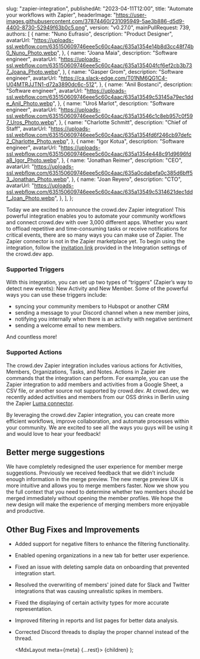 
  slug: "zapier-integration",
  publishedAt: "2023-04-11T12:00",
  title: "Automate your workflows with Zapier",
  headerImage:
    "https://user-images.githubusercontent.com/37874460/231095949-5ae3b886-d5d9-4400-8730-52949f63b0c5.png",
  version: "v0.27.0",
  mainPullRequest: 739,
  authors: [
    {
      name: "Nuno Eufrasio",
      description: "Product Designer",
      avatarUrl:
        "https://uploads-ssl.webflow.com/635150609746eee5c60c4aac/635a1354e14b8d3cc48f74b0_Nuno_Photo.webp",
    },
    {
      name: "Joana Maia",
      description: "Software engineer",
      avatarUrl:
        "https://uploads-ssl.webflow.com/635150609746eee5c60c4aac/635a135404fcf6ef2cb3b737_Joana_Photo.webp",
    },
    {
      name: "Gasper Grom",
      description: "Software engineer",
      avatarUrl: "https://ca.slack-edge.com/T01NM6QG1C4-U04MTRJJTN1-d72a3890dc6c-512",
    },
    {
      name: "Anil Bostanci",
      description: "Software engineer",
      avatarUrl:
        "https://uploads-ssl.webflow.com/635150609746eee5c60c4aac/635a13549c53145a79ec1dde_Anil_Photo.webp",
    },
    {
      name: "Uroš Marlot",
      description: "Software engineer",
      avatarUrl:
        "https://uploads-ssl.webflow.com/635150609746eee5c60c4aac/635a13546c1c8eb957c0f597_Uros_Photo.webp",
    },
    {
      name: "Charlotte Schmitt",
      description: "Chief of Staff",
      avatarUrl:
        "https://uploads-ssl.webflow.com/635150609746eee5c60c4aac/635a1354fd6f246cb97defc2_Charlotte_Photo.webp",
    },
    {
      name: "Igor Kotua",
      description: "Software engineer",
      avatarUrl:
        "https://uploads-ssl.webflow.com/635150609746eee5c60c4aac/635a1354e448c91d9696fda8_Igor_Photo.webp",
    },
    {
      name: "Jonathan Reimer",
      description: "CEO",
      avatarUrl:
        "https://uploads-ssl.webflow.com/635150609746eee5c60c4aac/635a0cdabefa0c385d6bff53_Jonathan_Photo.webp",
    },
    {
      name: "Joan Reyero",
      description: "CTO",
      avatarUrl:
        "https://uploads-ssl.webflow.com/635150609746eee5c60c4aac/635a13549c5314621dec1ddf_Joan_Photo.webp",
    },
  ],
};

Today we are excited to announce the crowd.dev Zapier integration! This powerful integration enables you to automate your community workflows and connect crowd.dev with over 3,000 different apps.
Whether you want to offload repetitive and time-consuming tasks or receive notifications for critical events, there are so many ways you can make use of Zapier.
The Zapier connector is not in the Zapier marketplace yet.
To begin using the integration, follow the [invitation link](https://app.crowd.dev/integrations) provided in the Integration settings of the crowd.dev app.

### Supported Triggers

With this integration, you can set up two types of “triggers” (Zapier’s way to detect new events): New Activity and New Member. Some of the powerful ways you can use these triggers include:

- syncing your community members to Hubspot or another CRM
- sending a message to your Discord channel when a new member joins,
- notifying you internally when there is an activity with negative sentiment
- sending a welcome email to new members.

And countless more!

### Supported Actions

The crowd.dev Zapier integration includes various actions for Activities, Members, Organizations, Tasks, and Notes. Actions in Zapier are commands that the integration can perform.
For example, you can use the Zapier integration to add members and activities from a Google Sheet, a CSV file,
or another source not supported by crowd.dev.
At crowd.dev, we recently added activities and members from our OSS drinks in Berlin using the Zapier [Luma connector](https://zapier.com/apps/luma/integrations#page=6).

By leveraging the crowd.dev Zapier integration, you can create more efficient workflows, improve collaboration, and automate processes within your community. We are excited to see all the ways you guys will be using it and would love to hear your feedback!

## Better merge suggestions <PullRequest number="715" />

We have completely redesigned the user experience for member merge suggestions.
Previously we received feedback that we didn’t include enough information in the merge preview.
The new merge preview UX is more intuitive and allows you to merge members faster.
Now we show you the full context that you need to determine whether two members should be merged immediately without opening the member profiles.
We hope the new design will make the experience of merging members more enjoyable and productive.

<CenteredImage
  src="https://user-images.githubusercontent.com/37874460/231095960-75aed022-b41a-45c0-b6ad-b2080f331b16.png"
  maxWidth="100%"
/>

## Other Bug Fixes and Improvements

- Added support for negative filters to enhance the filtering functionality. <PullRequest number="720"/>
- Enabled opening organizations in a new tab for better user experience. <PullRequest number="725"/>
- Fixed an issue with deleting sample data on onboarding that prevented integration start. <PullRequest number="733"/>
- Resolved the overwriting of members' joined date for Slack and Twitter integrations that was causing unrealistic spikes in members. <PullRequest number="729"/>
- Fixed the displaying of certain activity types for more accurate representation. <PullRequest number="731"/>
- Improved filtering in reports and list pages for better data analysis. <PullRequest number="730"/>
- Corrected Discord threads to display the proper channel instead of the thread. <PullRequest number="726"/>

  <MdxLayout meta={meta} {...rest}>
    {children}
  </MdxLayout>
);
